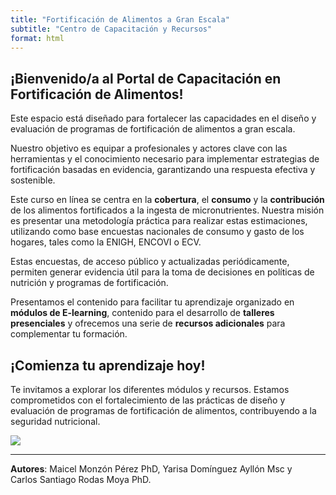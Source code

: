 ```yaml
---
title: "Fortificación de Alimentos a Gran Escala"
subtitle: "Centro de Capacitación y Recursos"
format: html
---
```


## ¡Bienvenido/a al Portal de Capacitación en Fortificación de Alimentos!

Este espacio está diseñado para fortalecer las capacidades en el diseño y evaluación de programas de fortificación de alimentos a gran escala.

Nuestro objetivo es equipar a profesionales y actores clave con las herramientas y el conocimiento necesario para implementar estrategias de fortificación basadas en evidencia, garantizando una respuesta efectiva y sostenible.

Este curso en línea se centra en la **cobertura**, el **consumo** y la **contribución** de los alimentos fortificados a la ingesta de micronutrientes. Nuestra misión es presentar una metodología práctica para realizar estas estimaciones, utilizando como base encuestas nacionales de consumo y gasto de los hogares, tales como la ENIGH, ENCOVI o ECV.

Estas encuestas, de acceso público y actualizadas periódicamente, permiten generar evidencia útil para la toma de decisiones en políticas de nutrición y programas de fortificación.

Presentamos el contenido para facilitar tu aprendizaje organizado en **módulos de E-learning**, contenido para el desarrollo de **talleres presenciales** y ofrecemos una serie de **recursos adicionales** para complementar tu formación.


## ¡Comienza tu aprendizaje hoy!

Te invitamos a explorar los diferentes módulos y recursos. Estamos comprometidos con el fortalecimiento de las prácticas de diseño y evaluación de programas de fortificación de alimentos, contribuyendo a la seguridad nutricional.

![](static/images/icon2.png){fig-align="center"}

------------------------------------------------------------------------
**Autores**: Maicel Monzón Pérez PhD, Yarisa Domínguez Ayllón Msc y  
Carlos Santiago Rodas Moya  PhD.